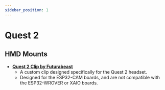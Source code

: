 ```yaml
---
sidebar_position: 1
---
```

# Quest 2

## HMD Mounts

- **[Quest 2 Clip by Futurabeast](https://github.com/Project-Babble/BabbleHardware/tree/main/3D-Printed_Parts/Quest_2/Futurabeast)**
  - A custom clip designed specifically for the Quest 2 headset.
  - Designed for the ESP32-CAM boards, and are not compatible with the ESP32-WROVER or XAIO boards.